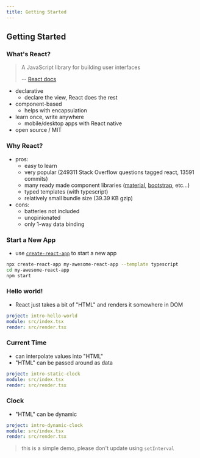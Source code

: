 ```yaml
---
title: Getting Started
---
```


## Getting Started

### What's React?

> A JavaScript library for building user interfaces
>
> -- [React docs](https://reactjs.org/)

- declarative
  - declare the view, React does the rest
- component-based
  - helps with encapsulation
- learn once, write anywhere
  - mobile/desktop apps with React native
- open source / MIT

### Why React?

- pros:
  - easy to learn
  - very popular (249311 Stack Overflow questions tagged react, 13591 commits)
  - many ready made component libraries ([material], [bootstrap], etc...)
  - typed templates (with typescript)
  - relatively small bundle size (39.39 KB gzip)
- cons:
  - batteries not included
  - unopinionated
  - only 1-way data binding

[material]: https://material-ui.com/
[bootstrap]: https://react-bootstrap.github.io/

### Start a New App

- use [`create-react-app`](https://create-react-app.dev/) to start a new app

```sh
npx create-react-app my-awesome-react-app --template typescript
cd my-awesome-react-app
npm start
```

### Hello world!

- React just takes a bit of "HTML" and renders it somewhere in DOM

```yaml {example}
project: intro-hello-world
module: src/index.tsx
render: src/render.tsx
```

### Current Time

- can interpolate values into "HTML"
- "HTML" can be passed around as data

```yaml {example}
project: intro-static-clock
module: src/index.tsx
render: src/render.tsx
```

### Clock

- "HTML" can be dynamic

```yaml {example}
project: intro-dynamic-clock
module: src/index.tsx
render: src/render.tsx
```

> this is a simple demo, please don't update using `setInterval`
